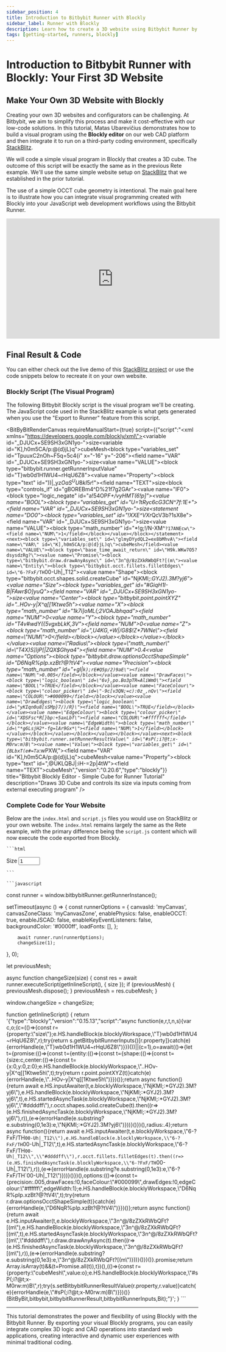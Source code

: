 ```yaml
---
sidebar_position: 4
title: Introduction to Bitbybit Runner with Blockly
sidebar_label: Runner with Blockly
description: Learn how to create a 3D website using Bitbybit Runner by integrating a visual program built with the Blockly editor into a StackBlitz project.
tags: [getting-started, runners, blockly]
---
```



# Introduction to Bitbybit Runner with Blockly: Your First 3D Website

## Make Your Own 3D Website with Blockly

Creating your own 3D websites and configurators can be challenging. At Bitbybit, we aim to simplify this process and make it cost-effective with our low-code solutions. In this tutorial, Matas Ubarevičius demonstrates how to build a visual program using the **Blockly editor** on our web CAD platform and then integrate it to run on a third-party coding environment, specifically [StackBlitz](https://stackblitz.com/).

We will code a simple visual program in Blockly that creates a 3D cube. The outcome of this script will be exactly the same as in the previous Rete example. We'll use the same simple website setup on [StackBlitz](https://stackblitz.com/edit/introduction-to-bitbybit-runner-tutorial-with-blockly) that we established in the prior tutorial.

The use of a simple OCCT cube geometry is intentional. The main goal here is to illustrate how you can integrate visual programming created with Blockly into your JavaScript web development workflows using the Bitbybit Runner.

<div class="responsive-video-container">
  <iframe 
    width="560" 
    height="315" 
    src="https://www.youtube.com/embed/NVT-17RTwUo" 
    title="Introduction To Bitbybit Runner With Blockly" 
    frameborder="0" 
    allow="accelerometer; autoplay; clipboard-write; encrypted-media; gyroscope; picture-in-picture; web-share" 
    allowfullscreen>
  </iframe>
</div>

## Final Result & Code

You can either check out the live demo of this [StackBlitz project](https://stackblitz.com/edit/introduction-to-bitbybit-runner-tutorial-with-blockly) or use the code snippets below to recreate it on your own website.

<BitByBitRenderCanvas
  requireManualStart={true}
  iframeUrl="https://stackblitz.com/edit/introduction-to-bitbybit-runner-tutorial-with-blockly?embed=1&file=src%2Fmain.ts&theme=dark"
  title="StackBlitz - Bitbybit Runner With Blockly"
/>

### Blockly Script (The Visual Program)

The following Bitbybit Blockly script is the visual program we'll be creating. The JavaScript code used in the StackBlitz example is what gets generated when you use the "Export to Runner" feature from this script.

<BitByBitRenderCanvas
  requireManualStart={true}
  script={{"script":"<xml xmlns=\"https://developers.google.com/blockly/xml\"><variables><variable id=\"_DJUCx+SE9SH3xGN1yo-\">size</variable><variable id=\"K],h0m5CA/p:@(d}jL)q\">cubeMesh</variable></variables><block type=\"variables_set\" id=\"TpuuxC2nOh~F5q=5c4{i\" x=\"-16\" y=\"-206\"><field name=\"VAR\" id=\"_DJUCx+SE9SH3xGN1yo-\">size</field><value name=\"VALUE\"><block type=\"bitbybit.runner.getRunnerInputValue\" id=\"T}wb0d1H1WU4~rHqU6Z8\"><value name=\"Property\"><block type=\"text\" id=\"))|_yz$OaS^UU8kI5r!$\"><field name=\"TEXT\">size</field></block></value></block></value><next><block type=\"controls_if\" id=\"gBOREBm4^D%21f7g2GAr\"><value name=\"IF0\"><block type=\"logic_negate\" id=\"a!54OP*F+/vyHMT(6!p]\"><value name=\"BOOL\"><block type=\"variables_get\" id=\"U=1tRyc6cG3CN^7f:1E+\"><field name=\"VAR\" id=\"_DJUCx+SE9SH3xGN1yo-\">size</field></block></value></block></value><statement name=\"DO0\"><block type=\"variables_set\" id=\"!XXE^VXr*QcV3b?1sX8e\"><field name=\"VAR\" id=\"_DJUCx+SE9SH3xGN1yo-\">size</field><value name=\"VALUE\"><block type=\"math_number\" id=\"*!g;!/N-XM^`?17ANEcw\"><field name=\"NUM\">1</field></block></value></block></statement><next><block type=\"variables_set\" id=\"glmyDYydQL2=ex8bMhvA\"><field name=\"VAR\" id=\"K],h0m5CA/p:@(d}jL)q\">cubeMesh</field><value name=\"VALUE\"><block type=\"base_time_await_return\" id=\"H9k.WKw7O5?dsysdzRg?\"><value name=\"Promise\"><block type=\"bitbybit.draw.drawAnyAsync\" id=\"3n^@/8zZXkRWbQFt?[(m\"><value name=\"Entity\"><block type=\"bitbybit.occt.fillets.filletEdges\" id=\"6-?FxF/TH`00-Uh|_T12\"><value name=\"Shape\"><block type=\"bitbybit.occt.shapes.solid.createCube\" id=\"NjKMI;:*GYJ2).3M?yj6\"><value name=\"Size\"><block type=\"variables_get\" id=\"#GiqH1I-B|FAwr$O]yuQ\"><field name=\"VAR\" id=\"_DJUCx+SE9SH3xGN1yo-\">size</field></block></value><value name=\"Center\"><block type=\"bitbybit.point.pointXYZ\" id=\"..HOv-y|X^q[[1Ktwe5h\"><value name=\"X\"><block type=\"math_number\" id=\"1k7i]oML(;2VOAJbhqad\"><field name=\"NUM\">0</field></block></value><value name=\"Y\"><block type=\"math_number\" id=\"T4v#wdY({5vgxbLkK,3V\"><field name=\"NUM\">0</field></block></value><value name=\"Z\"><block type=\"math_number\" id=\",U4KG,+W|/G8$!Z*7WNe\"><field name=\"NUM\">0</field></block></value></block></value></block></value><value name=\"Radius\"><block type=\"math_number\" id=\"T4X)S])jP[|ZQX$Ghya4\"><field name=\"NUM\">0.4</field></block></value></block></value><value name=\"Options\"><block type=\"bitbybit.draw.optionsOcctShapeSimple\" id=\"D6NqR%pIp.xzBt?@?tV4\"><value name=\"Precision\"><block type=\"math_number\" id=\"+gI|`k);rE#Q5p/2)9aE\"><field name=\"NUM\">0.005</field></block></value><value name=\"DrawFaces\"><block type=\"logic_boolean\" id=\"6v},po.Bo3pTR=AliWmO\"><field name=\"BOOL\">TRUE</field></block></value><value name=\"FaceColour\"><block type=\"colour_picker\" id=\"-9c[v3QN;=c):0z_,nQv\"><field name=\"COLOUR\">#000099</field></block></value><value name=\"DrawEdges\"><block type=\"logic_boolean\" id=\"yKIqn0u8[sSMp}7/)/R}\"><field name=\"BOOL\">TRUE</field></block></value><value name=\"EdgeColour\"><block type=\"colour_picker\" id=\"XDSFsc*R[}bp:+5axLbf\"><field name=\"COLOUR\">#ffffff</field></block></value><value name=\"EdgeWidth\"><block type=\"math_number\" id=\"*g6LsjH2*-fg=lAr9Gx*\"><field name=\"NUM\">1</field></block></value></block></value></block></value></block></value><next><block type=\"bitbybit.runner.setRunnerResultValue\" id=\"#sP(;i?@t;x-M0rw:m)B\"><value name=\"Value\"><block type=\"variables_get\" id=\"{BLbxT(e#=Ta`*:wPXW,\"><field name=\"VAR\" id=\"K],h0m5CA/p:@(d}jL)q\">cubeMesh</field></block></value><value name=\"Property\"><block type=\"text\" id=\",@UKLQBJ|:iH-=2p|4tW\"><field name=\"TEXT\">cubeMesh</field></block></value></block></next></block></next></block></next></block></xml>","version":"0.20.6","type":"blockly"}}
  title="Bitbybit Blockly Editor - Simple Cube for Runner Tutorial"
  description="Draws 3D Cube and controls its size via inputs coming from external executing program"
/>

### Complete Code for Your Website

Below are the `index.html` and `script.js` files you would use on StackBlitz or your own website. The `index.html` remains largely the same as the Rete example, with the primary difference being the `script.js` content which will now execute the code exported from Blockly.

<Tabs groupId="html-js-blockly-runner-example">
  <TabItem value="html" label="index.html" default>

    ```html
<!DOCTYPE html>
<html lang="en">
    <head>
        <title>Home</title>
        <meta charset="UTF-8" />
        <meta name="viewport" content="width=device-width" />
        <link rel="stylesheet" href="styles.css" />
        <script src="https://cdn.jsdelivr.net/gh/bitbybit-dev/bitbybit-assets@0.20.6/runner/bitbybit-runner-babylonjs.js"></script>
        <script type="module" src="script.js"></script>
    </head>
    <body>
        <div class="myCanvasZone">
        <canvas id="myCanvas"></canvas>
        </div>
        <label for="size">Size</label>
        <input
        id="size"
        type="number"
        value="1"
        min="1"
        max="10"
        step="1"
        onchange="changeSize(+event.target.value)"
        />
    </body>
</html>

    ```

  </TabItem>
  <TabItem value="js" label="script.js">

    ```javascript
const runner = window.bitbybitRunner.getRunnerInstance();

setTimeout(async () => {
        const runnerOptions = {
            canvasId: 'myCanvas',
            canvasZoneClass: 'myCanvasZone',
            enablePhysics: false,
            enableOCCT: true,
            enableJSCAD: false,
            enableKeyEventListeners: false,
            backgroundColor: '#0000ff',
            loadFonts: [],
        };

        await runner.run(runnerOptions);
        changeSize(1);
}, 0);

let previousMesh;

async function changeSize(size) {
        const res = await runner.executeScript(getInlineScript(), { size });
        if (previousMesh) {
            previousMesh.dispose();
        }
        previousMesh = res.cubeMesh;
}

window.changeSize = changeSize;

function getInlineScript() {
        return '{"type":"blockly","version":"0.15.13","script":"async function(e,r,t,n,s){var c,o;(c=(()=>{const r={property:\\"size\\"};e.HS.handleBlock(e.blocklyWorkspace,\\"T}wb0d1H1WU4~rHqU6Z8\\",r);try{return s.getBitbybitRunnerInputs()[r.property]}catch(e){errorHandle(e,\\"T}wb0d1H1WU4~rHqU6Z8\\")}})())||(c=1),o=await(()=>{let t={promise:(()=>{const t={entity:(()=>{const t={shape:(()=>{const t={size:c,center:(()=>{const t={x:0,y:0,z:0};e.HS.handleBlock(e.blocklyWorkspace,\\"..HOv-y|X^q[[1Ktwe5h\\",t);try{return r.point.pointXYZ(t)}catch(e){errorHandle(e,\\"..HOv-y|X^q[[1Ktwe5h\\")}})()};return async function(){return await e.HS.inputAwaiter(t,e.blocklyWorkspace,\\"NjKMI;:*GYJ2).3M?yj6\\"),e.HS.handleBlock(e.blocklyWorkspace,\\"NjKMI;:*GYJ2).3M?yj6\\",t),e.HS.startedAsyncTask(e.blocklyWorkspace,\\"NjKMI;:*GYJ2).3M?yj6\\",\\"#ddddff\\"),r.occt.shapes.solid.createCube(t).then((r=>(e.HS.finishedAsyncTask(e.blocklyWorkspace,\\"NjKMI;:*GYJ2).3M?yj6\\"),r)),(e=>{errorHandle(e.substring?e.substring(0,1e3):e,\\"NjKMI;:*GYJ2).3M?yj6\\")}))}()})(),radius:.4};return async function(){return await e.HS.inputAwaiter(t,e.blocklyWorkspace,\\"6-?FxF/TH`00-Uh|_T12\\"),e.HS.handleBlock(e.blocklyWorkspace,\\"6-?FxF/TH`00-Uh|_T12\\",t),e.HS.startedAsyncTask(e.blocklyWorkspace,\\"6-?FxF/TH`00-Uh|_T12\\",\\"#ddddff\\"),r.occt.fillets.filletEdges(t).then((r=>(e.HS.finishedAsyncTask(e.blocklyWorkspace,\\"6-?FxF/TH`00-Uh|_T12\\"),r)),(e=>{errorHandle(e.substring?e.substring(0,1e3):e,\\"6-?FxF/TH`00-Uh|_T12\\")}))}()})(),options:(()=>{const t={precision:.005,drawFaces:!0,faceColour:\\"#000099\\",drawEdges:!0,edgeColour:\\"#ffffff\\",edgeWidth:1};e.HS.handleBlock(e.blocklyWorkspace,\\"D6NqR%pIp.xzBt?@?tV4\\",t);try{return r.draw.optionsOcctShapeSimple(t)}catch(e){errorHandle(e,\\"D6NqR%pIp.xzBt?@?tV4\\")}})()};return async function(){return await e.HS.inputAwaiter(t,e.blocklyWorkspace,\\"3n^@/8zZXkRWbQFt?[(m\\"),e.HS.handleBlock(e.blocklyWorkspace,\\"3n^@/8zZXkRWbQFt?[(m\\",t),e.HS.startedAsyncTask(e.blocklyWorkspace,\\"3n^@/8zZXkRWbQFt?[(m\\",\\"#ddddff\\"),r.draw.drawAnyAsync(t).then((r=>(e.HS.finishedAsyncTask(e.blocklyWorkspace,\\"3n^@/8zZXkRWbQFt?[(m\\"),r)),(e=>{errorHandle(e.substring?e.substring(0,1e3):e,\\"3n^@/8zZXkRWbQFt?[(m\\")}))}()})()}.promise;return Array.isArray(t)&&(t=Promise.all(t)),t})(),(()=>{const r={property:\\"cubeMesh\\",value:o};e.HS.handleBlock(e.blocklyWorkspace,\\"#sP(;i?@t;x-M0rw:m)B\\",r);try{s.setBitbybitRunnerResultValue(r.property,r.value)}catch(e){errorHandle(e,\\"#sP(;i?@t;x-M0rw:m)B\\")}})()}(BitByBit,bitbybit,bitbybitRunnerResult,bitbybitRunnerInputs,Bit);"}';
}
    ```

  </TabItem>
</Tabs>

---

This tutorial demonstrates the power and flexibility of using Blockly with the Bitbybit Runner. By exporting your visual Blockly programs, you can easily integrate complex 3D logic and CAD operations into standard web applications, creating interactive and dynamic user experiences with minimal traditional coding.